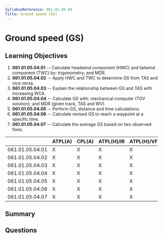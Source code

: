 ```yaml
---
SyllabusReference: 061.01.05.04
Title: Ground speed (GS)
---
```


# Ground speed (GS)

## Learning Objectives

1. **061.01.05.04.01** -- Calculate headwind component (HWC) and tailwind
   component (TWC) by: trigonometry; and MDR.
2. **061.01.05.04.02** -- Apply HWC and TWC to determine GS from TAS and vice
   versa.
3. **061.01.05.04.03** -- Explain the relationship between GS and TAS with
   increasing WCA.
4. **061.01.05.04.04** -- Calculate GS with: mechanical computer (TOV solution);
   and MDR (given track, TAS and WV).
5. **061.01.05.04.05** -- Perform GS, distance and time calculations.
6. **061.01.05.04.06** -- Calculate revised GS to reach a waypoint at a specific
   time.
7. **061.01.05.04.07** -- Calculate the average GS based on two observed fixes.

|                 | ATPL(A) | CPL(A) | ATPL(H)/IR | ATPL(H)/VFR | CPL(H) | IR  | CBIR(A) |
| --------------- | ------- | ------ | ---------- | ----------- | ------ | --- | ------- |
| 061.01.05.04.01 | X       | X      | X          | X           | X      |     |         |
| 061.01.05.04.02 | X       | X      | X          | X           |        |     |         |
| 061.01.05.04.03 | X       | X      | X          | X           | X      |     |         |
| 061.01.05.04.04 | X       | X      | X          | X           | X      |     |         |
| 061.01.05.04.05 | X       | X      | X          | X           | X      |     |         |
| 061.01.05.04.06 | X       | X      | X          | X           | X      |     |         |
| 061.01.05.04.07 | X       | X      | X          | X           | X      |     |         |

## Summary

## Questions
